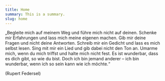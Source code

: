 ```yaml
---
title: Home
summary: This is a summary.
slug: home
---
```

„Begleite mich auf meinem Weg und führe mich nicht auf deinen.
Schenke mir Erfahrungen und lass mich meine eigenen machen.
Gib mir deine Fragen und nicht deine Antworten.
Schreib mir ein Gedicht und lass es mich selbst lesen.
Sing mit mir ein Lied und gib dabei nicht den Ton an.
Umarme mich, wenn du mich triffst und halte mich nicht fest.
Es ist wunderbar, dass es dich gibt, so wie du bist.
Doch ich bin jemand anderer – ich bin wunderbar, wenn ich so
sein kann wie ich möchte.“


(Rupert Federsel)